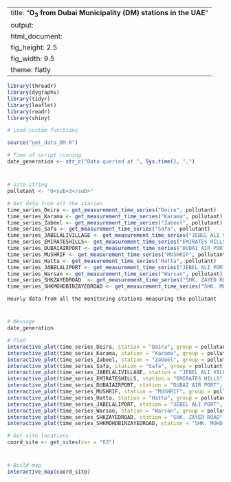 
---
title: "**O<sub>3</sub> from Dubai Municipality (DM) stations in the UAE**"
output:
  html_document:
    fig_height: 2.5
    fig_width: 9.5
    theme: flatly
---

```{r set_up, message = FALSE, echo = FALSE, warning = FALSE}
library(threadr)
library(dygraphs)
library(tidyr)
library(leaflet)
library(readr)
library(shiny)

# Load custom functions

source("get_data_DM.R")

# Time of script running
date_generation <- str_c("Data queried at ", Sys.time(), ".")
```
# 

## 
```{r import_data, message = FALSE, echo = FALSE, results = "hide", cache = TRUE, warning = FALSE}

# Site string
pollutant <- "O<sub>3</sub>"

# Get data from all the station
time_series_Deira <- get_measurement_time_series("Deira", pollutant)
time_series_Karama <- get_measurement_time_series("Karama", pollutant)
time_series_Zabeel <- get_measurement_time_series("Zabeel", pollutant)
time_series_Safa <- get_measurement_time_series("Safa", pollutant)
time_series_JABELALIVILLAGE <- get_measurement_time_series("JEBEL ALI VILLAGE", pollutant)
time_series_EMIRATESHILLS<- get_measurement_time_series("EMIRATES HILLS", pollutant)
time_series_DUBAIAIRPORT <- get_measurement_time_series("DUBAI AIR PORT", pollutant)
time_series_MUSHRIF <- get_measurement_time_series("MUSHRIF", pollutant)
time_series_Hatta <- get_measurement_time_series("Hatta", pollutant)
time_series_JABELALIPORT <- get_measurement_time_series("JEBEL ALI PORT", pollutant)
time_series_Warsan <- get_measurement_time_series("Warsan", pollutant)
time_series_SHKZAYEDROAD  <- get_measurement_time_series("SHK. ZAYED ROAD", pollutant)
time_series_SHKMOHDBINZAYEDROAD <- get_measurement_time_series("SHK. MOHD. BIN ZAYED ROAD", pollutant)

```

 `Hourly data from all the monitoring stations measuring the pollutant`
 
# 

## 

```{r plot_NCMS_O3, echo = FALSE, cache = TRUE}
# Message
date_generation

# Plot
interactive_plot(time_series_Deira, station = "Deira", group = pollutant, pollu= "O3")
interactive_plot(time_series_Karama, station = "Karama", group = pollutant, pollu= "O3")
interactive_plot(time_series_Zabeel, station = "Zabeel", group = pollutant, pollu= "O3")
interactive_plot(time_series_Safa, station = "Safa", group = pollutant, pollu= "O3")
interactive_plot(time_series_JABELALIVILLAGE, station = "JEBEL ALI VILLAGE", group = pollutant, pollu= "O3")
interactive_plot(time_series_EMIRATESHILLS, station = "EMIRATES HILLS", group = pollutant, pollu= "O3")
interactive_plot(time_series_DUBAIAIRPORT, station = "DUBAI AIR PORT", group = pollutant, pollu= "O3")
interactive_plot(time_series_MUSHRIF, station = "MUSHRIF", group = pollutant, pollu= "O3")
interactive_plot(time_series_Hatta, station = "Hatta", group = pollutant, pollu= "O3")
interactive_plot(time_series_JABELALIPORT, station = "JEBEL ALI PORT", group = pollutant, pollu= "O3")
interactive_plot(time_series_Warsan, station = "Warsan", group = pollutant, pollu= "O3")
interactive_plot(time_series_SHKZAYEDROAD, station = "SHK. ZAYED ROAD", group = pollutant, pollu= "O3")
interactive_plot(time_series_SHKMOHDBINZAYEDROAD, station = "SHK. MOHD. BIN ZAYED ROAD", group = pollutant, pollu= "O3")


```


```{r import_data_for_map, message = FALSE, echo = FALSE, results = "hide", cache = TRUE}
# Get site locations
coord_site <- get_sites(var = "O3")

```
#
 
##

```{r map, fig.height = 8, echo = FALSE, message = FALSE, cache = TRUE}
# Build map
interactive_map(coord_site)
```

 
 